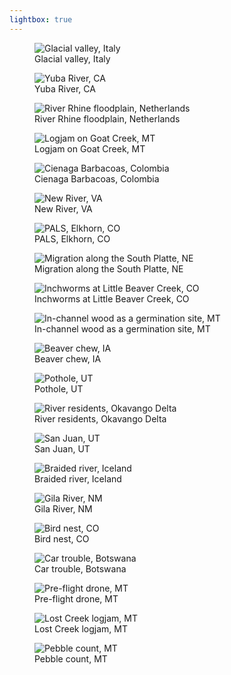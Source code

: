 ```yaml
---
lightbox: true
---
```


::: {.grid-layout}
<style>
  /* Remove any margins or padding around images */
  .quarto img {
    width: 100%;
    height: auto;
    object-fit: cover;
    margin: 0;
    padding: 0;
  }

  /* Remove any gaps or spaces in the layout */
  .quarto .column {
    padding: 0;
    margin: 0;
  }

  <!-- /* Optional: if you want to control the space between the images */ -->
  <!-- .quarto .column img { -->
  <!--   margin-bottom: 10px; /* Adjust as needed */ -->
  <!-- } -->
</style>

![Glacial valley, Italy](photos/dolomites.jpg){group="my-group"}

![Yuba River, CA](photos/yuba.jpg){group="my-group"}

![River Rhine floodplain, Netherlands](photos/rhine.jpg){group="my-group"}


![Logjam on Goat Creek, MT](photos/goat1.jpg){group="my-group"}

![Cienaga Barbacoas, Colombia](photos/colombia1.jpeg){group="my-group"}


![New River, VA](photos/newriver.jpg){group="my-group"}


![PALS, Elkhorn, CO](photos/elkhorn.jpg){group="my-group"}


![Migration along the South Platte, NE](photos/nebraska.jpg){group="my-group"}


![Inchworms at Little Beaver Creek, CO](photos/field_lbc_inchworms.jpg){group="my-group"}


![In-channel wood as a germination site, MT](photos/loggermination.jpg){group="my-group"}

![Beaver chew, IA](photos/iowa_beaver.jpg){group="my-group"}


![Pothole, UT](photos/utah.jpg){group="my-group"}

![River residents, Okavango Delta](photos/okavango.jpg){group="my-group"}



![San Juan, UT](photos/sanjuan.jpg){group="my-group"}

![Braided river, Iceland](photos/braidedriver.jpg){group="my-group"}


![Gila River, NM](photos/gila.jpg){group="my-group"}

![Bird nest, CO](photos/birdnest.jpg){group="my-group"}

![Car trouble, Botswana](photos/okavango2.jpg){group="my-group"}

![Pre-flight drone, MT](photos/drone.jpg){group="my-group"}


![Lost Creek logjam, MT](photos/lostjam.jpg){group="my-group"}

![Pebble count, MT](photos/pebblecount.jpg){group="my-group"}


:::